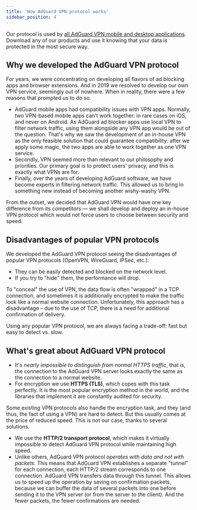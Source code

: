 ```yaml
---
title: 'How AdGuard VPN protocol works'
sidebar_position: 4
---
```


Our protocol is used by [all AdGuard VPN mobile and desktop applications](https://adguard-vpn.com/en/welcome.html). Download any of our products and use it knowing that your data is protected in the most secure way.

## Why we developed the AdGuard VPN protocol

For years, we were concentrating on developing all flavors of ad blocking apps and browser extensions. And in 2019 we resolved to develop our own VPN service, seemingly out of nowhere. When in reality, there were a few reasons that prompted us to do so.

* AdGuard mobile apps had compatibility issues with VPN apps. Normally, two VPN-based mobile apps can't work together: in rare cases on iOS, and never on Android. As AdGuard ad blocker apps use local VPN to filter network traffic, using them alongside any VPN app would be out of the question. That's why we saw the development of an in-house VPN as the only feasible solution that could guarantee compatibility: after we apply some magic, the two apps are able to work together as one VPN service.
* Secondly, VPN seemed more than relevant to our philosophy and priorities. Our primary goal is to protect users' privacy, and this is exactly what VPNs are for.
* Finally, over the years of developing AdGuard software, we have become experts in filtering network traffic. This allowed us to bring in something new instead of becoming another wishy-washy VPN.

From the outset, we decided that AdGuard VPN would have one key difference from its competitors — we shall develop and deploy an in-house VPN protocol which would not force users to choose between security and speed.

## Disadvantages of popular VPN protocols

We developed the AdGuard VPN protocol seeing the disadvantages of popular VPN protocols (OpenVPN, WireGuard, IPSec, etc.):

* They can be easily detected and blocked on the network level.
* If you try to "hide" them, the performance will drop.

To "conceal" the use of VPN, the data flow is often "wrapped" in a TCP connection, and sometimes it is additionally encrypted to make the traffic look like a normal website connection. Unfortunately, this approach has a disadvantage – due to the use of TCP, there is a need for additional confirmation of delivery.

Using any popular VPN protocol, we are always facing a trade-off: fast but easy to detect vs. slow.

## What's great about AdGuard VPN protocol

* It's *nearly impossible to distinguish from normal HTTPS traffic*, that is, the connection to the AdGuard VPN server looks exactly the same as the connection to a normal website.
* For encryption we use **HTTPS (TLS)**, which copes with this task perfectly. It is the most popular encryption method in the world, and the libraries that implement it are constantly audited for security.

Some existing VPN protocols also handle the encryption task, and they (and thus, the fact of using a VPN) are hard to detect. But this usually comes at the price of reduced speed. This is not our case, thanks to several solutions.

* We use the **HTTP/2 transport protocol**, which makes it virtually impossible to detect AdGuard VPN protocol while maintaining high speed.
* Unlike others, AdGuard VPN protocol *operates with data and not with packets*. This means that AdGuard VPN establishes a separate "tunnel" for each connection, each HTTP/2 stream corresponds to one connection. AdGuard VPN transfers data through this tunnel. This allows us to speed up the operation by saving on confirmation packets, because we can buffer the data of several packets into one before sending it to the VPN server (or from the server to the client). And the fewer packets, the fewer confirmations are needed.